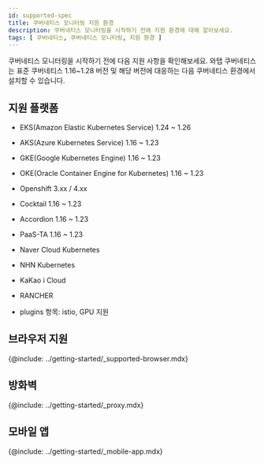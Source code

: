 ```yaml
---
id: supported-spec
title: 쿠버네티스 모니터링 지원 환경
description: 쿠버네티스 모니터링을 시작하기 전에 지원 환경에 대해 알아보세요.
tags: [ 쿠버네티스, 쿠버네티스 모니터링, 지원 환경 ]
---
```


<!-- 
>
확인 필요*
-->

쿠버네티스 모니터링을 시작하기 전에 다음 지원 사항을 확인해보세요. 와탭 쿠버네티스는 표준 쿠버네티스 1.16~1.28 버전 및 해당 버전에 대응하는 다음 쿠버네티스 환경에서 설치할 수 있습니다.

## 지원 플랫폼

* EKS(Amazon Elastic Kubernetes Service) 1.24 \~ 1.26

* AKS(Azure Kubernetes Service) 1.16 \~ 1.23

* GKE(Google Kubernetes Engine) 1.16 \~ 1.23

* OKE(Oracle Container Engine for Kubernetes) 1.16 \~ 1.23

* Openshift 3.xx / 4.xx

* Cocktail 1.16 \~ 1.23

* Accordion 1.16 \~ 1.23

* PaaS-TA 1.16 \~ 1.23

* Naver Cloud Kubernetes

* NHN Kubernetes

* KaKao i Cloud

* RANCHER

* plugins 항목: istio, GPU 지원

## 브라우저 지원

{@include: ../getting-started/_supported-browser.mdx}  

## 방화벽

{@include: ../getting-started/_proxy.mdx} 

## 모바일 앱

{@include: ../getting-started/_mobile-app.mdx}  
